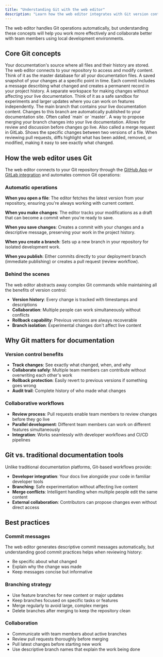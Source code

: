 ```yaml
---
title: "Understanding Git with the web editor"
description: "Learn how the web editor integrates with Git version control"
---
```


The web editor handles Git operations automatically, but understanding these concepts will help you work more effectively and collaborate better with team members using local development environments.

## Core Git concepts

<AccordionGroup>
  <Accordion title="Repository">
    Your documentation's source where all files and their history are stored. The web editor connects to your repository to access and modify content. Think of it as the master database for all your documentation files.
  </Accordion>

  <Accordion title="Commit">
    A saved snapshot of your changes at a specific point in time. Each commit includes a message describing what changed and creates a permanent record in your project history.
  </Accordion>

  <Accordion title="Branch">
    A separate workspace for making changes without affecting your live documentation. Think of it as a safe sandbox for experiments and larger updates where you can work on features independently.
  </Accordion>

  <Accordion title="Deployment branch">
    The main branch that contains your live documentation content. Changes to this branch are automatically published to your documentation site. Often called `main` or `master`.
  </Accordion>

  <Accordion title="Pull request">
    A way to propose merging your branch changes into your live documentation. Allows for review and discussion before changes go live. Also called a merge request in GitLab.
  </Accordion>

  <Accordion title="Diff">
    Shows the specific changes between two versions of a file. When reviewing pull requests, diffs highlight what has been added, removed, or modified, making it easy to see exactly what changed.
</Accordion>
</AccordionGroup>

## How the web editor uses Git

The web editor connects to your Git repository through the [GitHub App](/settings/github) or [GitLab integration](/settings/gitlab) and automates common Git operations:

### Automatic operations

**When you open a file**: The editor fetches the latest version from your repository, ensuring you're always working with current content.

**When you make changes**: The editor tracks your modifications as a draft that can become a commit when you're ready to save.

**When you save changes**: Creates a commit with your changes and a descriptive message, preserving your work in the project history.

**When you create a branch**: Sets up a new branch in your repository for isolated development work.

**When you publish**: Either commits directly to your deployment branch (immediate publishing) or creates a pull request (review workflow).

### Behind the scenes

The web editor abstracts away complex Git commands while maintaining all the benefits of version control:

- **Version history**: Every change is tracked with timestamps and descriptions
- **Collaboration**: Multiple people can work simultaneously without conflicts
- **Rollback capability**: Previous versions are always recoverable
- **Branch isolation**: Experimental changes don't affect live content

## Why Git matters for documentation

### Version control benefits
- **Track changes**: See exactly what changed, when, and why
- **Collaborate safely**: Multiple team members can contribute without overwriting each other's work  
- **Rollback protection**: Easily revert to previous versions if something goes wrong
- **Audit trail**: Complete history of who made what changes

### Collaborative workflows
- **Review process**: Pull requests enable team members to review changes before they go live
- **Parallel development**: Different team members can work on different features simultaneously
- **Integration**: Works seamlessly with developer workflows and CI/CD pipelines

## Git vs. traditional documentation tools

Unlike traditional documentation platforms, Git-based workflows provide:

- **Developer integration**: Your docs live alongside your code in familiar developer tools
- **Branching**: Safe experimentation without affecting live content
- **Merge conflicts**: Intelligent handling when multiple people edit the same content
- **External collaboration**: Contributors can propose changes even without direct access

## Best practices

### Commit messages
The web editor generates descriptive commit messages automatically, but understanding good commit practices helps when reviewing history:

- Be specific about what changed
- Explain why the change was made
- Keep messages concise but informative

### Branching strategy
- Use feature branches for new content or major updates
- Keep branches focused on specific tasks or features
- Merge regularly to avoid large, complex merges
- Delete branches after merging to keep the repository clean

### Collaboration
- Communicate with team members about active branches
- Review pull requests thoroughly before merging
- Pull latest changes before starting new work
- Use descriptive branch names that explain the work being done